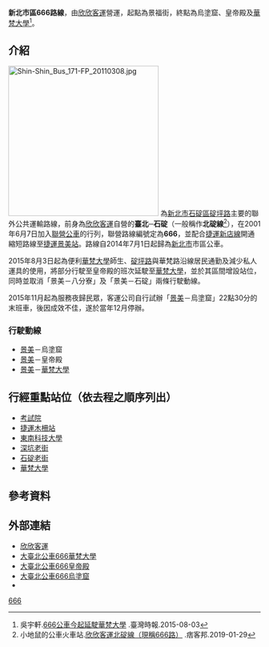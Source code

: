 {{Infobox Bus Route
| number = 新北市區<font color="red">666</font>路線
| image = [[File:欣欣客運2016-HINO_RK8JRVA-KJF_一般大車.JPG|300px]]
| bgcolor = white
| fontcolor = red
| system = 新北市區
| manager = 新北市政府交通局 
| operator = <!-- 注释出：[[File:ShinBus_Logo.svg|50px]] -->[[欣欣客運|欣欣客運]]
| garage = 景德站
| garage1 =
| vehicle =
| start = 景福街
| via = [[北深路|北深路]]、[[木柵路|木柵路]]、[[碇坪路|碇坪路]]、[[華梵路|華梵路]]
| via1 = 
| end = [[皇帝殿|皇帝殿]]、[[烏塗窟|烏塗窟]]、[[華梵大學|華梵大學]]
| length =
| level = 平日：05:00～22:00<br />例假日：05:30～22:00
| frequency = 固定班次
| fare = 臺北聯營三段票
| section_fare_1 =  三民煤礦─皇帝殿(段2)<br>九寮坡─華梵大學<br>(段3，僅繞駛華梵大學路線適用)
| section_fare_buffer_1 =
| section_fare_2 = 
| section_fare_buffer_2 = 
| other_route =
| compete =
}}

'''新北市區666路線'''，由[[欣欣客運|欣欣客運]]營運，起點為景福街，終點為烏塗窟、皇帝殿及[[華梵大學|華梵大學]]<ref>吳宇軒.[http://www.twtimes.com.tw/?page=news&nid=507063 666公車今起延駛華梵大學] {{Wayback|url=http://www.twtimes.com.tw/?page=news&nid=507063 |date=20190123224521 }}.臺灣時報.2015-08-03</ref>。

==介紹==
[[File:Shin-Shin_Bus_171-FP_20110308.jpg|300px]]
為[[新北市|新北市]][[石碇區|石碇區]][[碇坪路|碇坪路]]主要的聯外公共運輸路線，前身為[[欣欣客運|欣欣客運]]自營的'''臺北─石碇'''（一般稱作'''北碇線'''<ref>小地鼠的公車火車站.[http://eckstain.pixnet.net/blog/post/142793781 欣欣客運北碇線（現稱666路）] {{Wayback|url=http://eckstain.pixnet.net/blog/post/142793781 |date=20190613193530 }}.痞客邦.2019-01-29</ref>），在2001年6月7日加入[[台北聯營公車|聯營公車]]的行列，聯營路線編號定為'''666'''，並配合[[捷運新店線|捷運新店線]]開通縮短路線至[[捷運景美站|捷運景美站]]。路線自2014年7月1日起歸為[[新北市|新北市]]市區公車。

2015年8月3日起為便利[[華梵大學|華梵大學]]師生、[[碇坪路|碇坪路]]與華梵路沿線居民通勤及減少私人運具的使用，將部分行駛至皇帝殿的班次延駛至[[華梵大學|華梵大學]]，並於其區間增設站位，同時並取消「景美－八分寮」及「景美－石碇」兩條行駛動線。

2015年11月起為服務夜歸民眾，客運公司自行試辦「[[景美|景美]]－烏塗窟」22點30分的末班車，後因成效不佳，遂於當年12月停辦。

===行駛動線===
*[[景美|景美]]－烏塗窟
*[[景美|景美]]－皇帝殿
*[[景美|景美]]－[[華梵大學|華梵大學]]

==行經重點站位（依去程之順序列出）==
*[[考試院|考試院]]
*[[捷運木柵站|捷運木柵站]]
*[[東南科技大學|東南科技大學]]
*[[深坑老街|深坑老街]]
*[[石碇老街|石碇老街]]
*[[華梵大學|華梵大學]]

==參考資料==
<references />

==外部連結==
*[http://www.shinbus.com.tw/ 欣欣客運] {{Wayback|url=http://www.shinbus.com.tw/ |date=20060808212119 }} 
*[https://ebus.gov.taipei/EBus/VsSimpleMap?gb=0&routeid=0400066600 大臺北公車666華梵大學]
*[https://ebus.gov.taipei/EBus/VsSimpleMap?gb=0&routeid=0400066690 大臺北公車666皇帝殿]
*[https://ebus.gov.taipei/EBus/VsSimpleMap?gb=0&routeid=0400066670 大臺北公車666烏塗窟]
*{{facebook|TransTaipei|暢行台北公車客運資訊站}}

{{新北市區公車路線}}
{{台北聯營公車路線}}
{{台北聯營公車}}

[[Category:新北市區公車路線|666]]